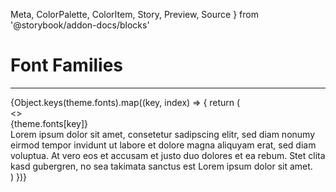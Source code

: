   Meta, 
  ColorPalette, 
  ColorItem, 
  Story, 
  Preview, 
  Source
} from '@storybook/addon-docs/blocks'



<Meta title="1. Style Guide/Typography/Font Families" />

# Font Families

---

<Div width={theme.measure[3]}>

  <Div 
    display='flex' 
    flexDirection='column'
    flexWrap='wrap'
  >
    {Object.keys(theme.fonts).map((key, index) => {
      return (
        <Div 
          display='flex'
          flexDirection='column'
          mb={theme.space[1]}
        >
          <>
            <Div 
              width='100%'
              display='flex'
              justifyContent='center'
              backgroundColor='lightgray'
            >
              <Copy fontSize={theme.fontSizes[0]} color='black'>
                {theme.fonts[key]}
              </Copy>
            </Div>
            <Div 
              width='100%'
              height='100%'
              display='flex'
              flexDirection='column'
              alignItems='flex-end'
              justifyContent='center'
              p={theme.space[1]}
            >
              <Heading l
                evel='1'
                fontSize={theme.fontSizes[3]}
                fontFamily={theme.fonts[key]}
                lineHeight='1.5'
              >
                Lorem ipsum dolor sit amet, consetetur sadipscing elitr, sed diam nonumy eirmod tempor invidunt ut labore et dolore magna aliquyam erat, sed diam voluptua. At vero eos et accusam et justo duo dolores et ea rebum. Stet clita kasd gubergren, no sea takimata sanctus est Lorem ipsum dolor sit amet.
              </Heading>
            </Div>
            <Source language='typescript' code={`theme.fonts.${theme.fonts[key]}`}/>
          </>
        </Div>
      )
    })}
  </Div>
</Div>
